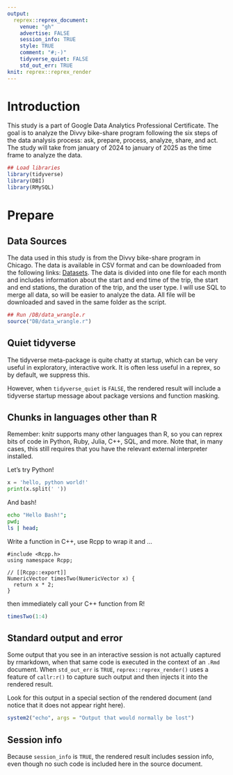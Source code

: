 ```yaml
---
output:
  reprex::reprex_document:
    venue: "gh"
    advertise: FALSE
    session_info: TRUE
    style: TRUE
    comment: "#;-)"
    tidyverse_quiet: FALSE
    std_out_err: TRUE
knit: reprex::reprex_render
---
```


# Introduction

This study is a part of Google Data Analytics Professional Certificate. The goal is to analyze the Divvy bike-share program following the six steps of the data analysis process: ask, prepare, process, analyze, share, and act. 
The study will take from january of 2024 to january of 2025 as the time frame to analyze the data.

```r
## Load libraries
library(tidyverse)
library(DBI)
library(RMySQL)
```

# Prepare

## Data Sources

The data used in this study is from the Divvy bike-share program in Chicago. The data is available in CSV format and can be downloaded from the following links: [Datasets](https://divvy-tripdata.s3.amazonaws.com/index.html). 
The data is divided into one file for each month and includes information about the start and end time of the trip, the start and end stations, the duration of the trip, and the user type.
I will use SQL to merge all data, so will be easier to analyze the data. All file will be downloaded and saved in the same folder as the script.

```r
## Run /DB/data_wrangle.r
source("DB/data_wrangle.r")
```

## Quiet tidyverse

The tidyverse meta-package is quite chatty at startup, which can be very useful in exploratory, interactive work. It is often less useful in a reprex, so by default, we suppress this.

However, when `tidyverse_quiet` is `FALSE`, the rendered result will include a tidyverse startup message about package versions and function masking.

## Chunks in languages other than R

Remember: knitr supports many other languages than R, so you can reprex bits of code in Python, Ruby, Julia, C++, SQL, and more. Note that, in many cases, this still requires that you have the relevant external interpreter installed.

Let's try Python!

```python
x = 'hello, python world!'
print(x.split(' '))
```

And bash!

```bash
echo "Hello Bash!";
pwd;
ls | head;
```

Write a function in C++, use Rcpp to wrap it and ...

```Rcpp
#include <Rcpp.h>
using namespace Rcpp;

// [[Rcpp::export]]
NumericVector timesTwo(NumericVector x) {
  return x * 2;
}
```

then immediately call your C++ function from R!

```r
timesTwo(1:4)
```

## Standard output and error

Some output that you see in an interactive session is not actually captured by rmarkdown, when that same code is executed in the context of an `.Rmd` document. When `std_out_err` is `TRUE`, `reprex::reprex_render()` uses a feature of `callr:r()` to capture such output and then injects it into the rendered result.

Look for this output in a special section of the rendered document (and notice that it does not appear right here).

```r
system2("echo", args = "Output that would normally be lost")
```

## Session info

Because `session_info` is `TRUE`, the rendered result includes session info, even though no such code is included here in the source document. 

